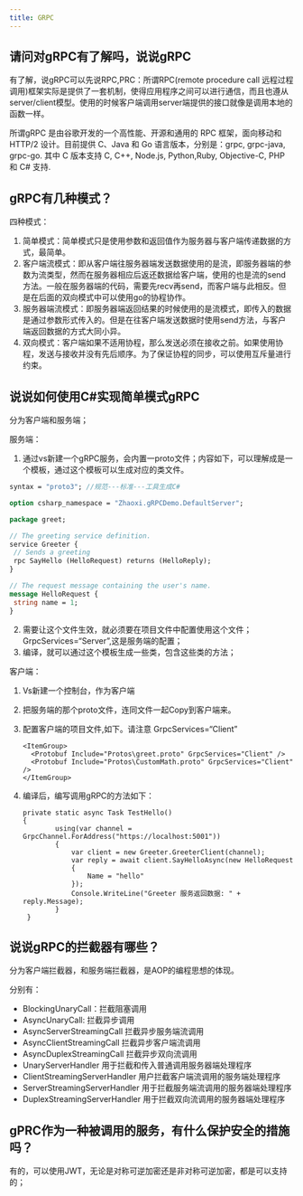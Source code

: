 ```yaml
---
title: GRPC
---
```


## 请问对gRPC有了解吗，说说gRPC

有了解，说gRPC可以先说RPC,PRC：所谓RPC(remote procedure call 远程过程调用)框架实际是提供了一套机制，使得应用程序之间可以进行通信，而且也遵从server/client模型。使用的时候客户端调用server端提供的接口就像是调用本地的函数一样。

所谓gRPC 是由谷歌开发的一个高性能、开源和通用的 RPC 框架，面向移动和 HTTP/2 设计。目前提供 C、Java 和 Go 语言版本，分别是：grpc, grpc-java, grpc-go. 其中 C 版本支持 C, C++, Node.js, Python,Ruby, Objective-C, PHP 和 C# 支持.

## gRPC有几种模式？

四种模式：

1. 简单模式：简单模式只是使用参数和返回值作为服务器与客户端传递数据的方式，最简单。
2. 客户端流模式：即从客户端往服务器端发送数据使用的是流，即服务器端的参数为流类型，然而在服务器相应后返还数据给客户端，使用的也是流的send方法。一般在服务器端的代码，需要先recv再send，而客户端与此相反。但是在后面的双向模式中可以使用go的协程协作。
3. 服务器端流模式：即服务器端返回结果的时候使用的是流模式，即传入的数据是通过参数形式传入的。但是在往客户端发送数据时使用send方法，与客户端返回数据的方式大同小异。
4. 双向模式：客户端如果不适用协程，那么发送必须在接收之前。如果使用协程，发送与接收并没有先后顺序。为了保证协程的同步，可以使用互斥量进行约束。

## 说说如何使用C#实现简单模式gRPC

分为客户端和服务端；

服务端：

1. 通过vs新建一个gRPC服务，会内置一proto文件；内容如下，可以理解成是一个模板，通过这个模板可以生成对应的类文件。

```proto
syntax = "proto3"; //规范---标准---工具生成C#

option csharp_namespace = "Zhaoxi.gRPCDemo.DefaultServer";

package greet;

// The greeting service definition.
service Greeter {
 // Sends a greeting
 rpc SayHello (HelloRequest) returns (HelloReply);
}

// The request message containing the user's name.
message HelloRequest {
 string name = 1;
}
```

2. 需要让这个文件生效，就必须要在项目文件中配置使用这个文件；GrpcServices=“Server”,这是服务端的配置；
3. 编译，就可以通过这个模板生成一些类，包含这些类的方法；

客户端：

1. Vs新建一个控制台，作为客户端

2. 把服务端的那个proto文件，连同文件一起Copy到客户端来。

3. 配置客户端的项目文件,如下。请注意 GrpcServices=“Client”

   ```
   <ItemGroup>
     <Protobuf Include="Protos\greet.proto" GrpcServices="Client" />
     <Protobuf Include="Protos\CustomMath.proto" GrpcServices="Client" />
   </ItemGroup>
   ```

4. 编译后，编写调用gRPC的方法如下：

   ```
   private static async Task TestHello()
   {
           using(var channel = GrpcChannel.ForAddress("https://localhost:5001"))
           {
               var client = new Greeter.GreeterClient(channel);
               var reply = await client.SayHelloAsync(new HelloRequest
               {
                   Name = "hello"
               });
               Console.WriteLine("Greeter 服务返回数据: " + reply.Message);
           }
    }
   ```

## 说说gRPC的拦截器有哪些？

分为客户端拦截器，和服务端拦截器，是AOP的编程思想的体现。

分别有：

- BlockingUnaryCall：拦截阻塞调用
- AsyncUnaryCall: 拦截异步调用
- AsyncServerStreamingCall 拦截异步服务端流调用
- AsyncClientStreamingCall 拦截异步客户端流调用
- AsyncDuplexStreamingCall 拦截异步双向流调用
- UnaryServerHandler 用于拦截和传入普通调用服务器端处理程序
- ClientStreamingServerHandler 用户拦截客户端流调用的服务端处理程序
- ServerStreamingServerHandler 用于拦截服务端流调用的服务器端处理程序
- DuplexStreamingServerHandler 用于拦截双向流调用的服务器端处理程序

## gPRC作为一种被调用的服务，有什么保护安全的措施吗？

有的，可以使用JWT，无论是对称可逆加密还是非对称可逆加密，都是可以支持的；
